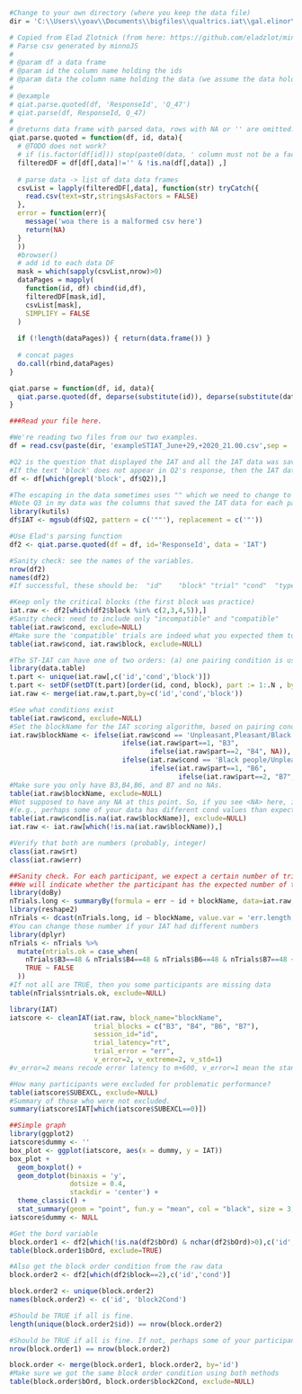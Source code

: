 ```r
#Change to your own directory (where you keep the data file)
dir = 'C:\\Users\\yoav\\Documents\\bigfiles\\qualtrics.iat\\gal.elinor\\raw'
```

```r
# Copied from Elad Zlotnick (from here: https://github.com/eladzlot/minnojs-qiat/blob/master/qiat.R)
# Parse csv generated by minnoJS
#
# @param df a data frame
# @param id the column name holding the ids
# @param data the column name holding the data (we assume the data holds an array of unnested objects)
#
# @example
# qiat.parse.quoted(df, 'ResponseId', 'Q_47')
# qiat.parse(df, ResponseId, Q_47)
#
# @returns data frame with parsed data, rows with NA or '' are omitted.
qiat.parse.quoted = function(df, id, data){
  # @TODO does not work?
  # if (is.factor(df[id])) stop(paste0(data, ' column must not be a factor'))
  filteredDF = df[df[,data]!='' & !is.na(df[,data]) ,]
  
  # parse data -> list of data data frames
  csvList = lapply(filteredDF[,data], function(str) tryCatch({
    read.csv(text=str,stringsAsFactors = FALSE)
  },
  error = function(err){
    message('woa there is a malformed csv here')
    return(NA)
  }
  ))
  #browser()
  # add id to each data DF
  mask = which(sapply(csvList,nrow)>0)
  dataPages = mapply(
    function(id, df) cbind(id,df),
    filteredDF[mask,id],
    csvList[mask],
    SIMPLIFY = FALSE
  )
  
  if (!length(dataPages)) { return(data.frame()) }
  
  # concat pages
  do.call(rbind,dataPages)
}

qiat.parse = function(df, id, data){
  qiat.parse.quoted(df, deparse(substitute(id)), deparse(substitute(data)))
}
```

```r
###Read your file here.

#We're reading two files from our two examples.
df = read.csv(paste(dir, 'exampleSTIAT_June+29,+2020_21.00.csv',sep = '\\'))
```

```r

#Q2 is the question that displayed the IAT and all the IAT data was saved under Q2.
#If the text 'block' does not appear in Q2's response, then the IAT data were not saved in that question. Somehow, the IAT was not completed, or perhaps this is from an earlier stage before your IAT was setup correctly.
df <- df[which(grepl('block', df$Q2)),]
```



```r
#The escaping in the data sometimes uses "" which we need to change to " for the parsing.
#Note Q3 in my data was the columns that saved the IAT data for each participant. It might have a different name in your data. 
library(kutils)
df$IAT <- mgsub(df$Q2, pattern = c('""'), replacement = c('"'))
```

```r
#Use Elad's parsing function
df2 <- qiat.parse.quoted(df = df, id='ResponseId', data = 'IAT')
```

```r
#Sanity check: see the names of the variables.
nrow(df2)
names(df2)
#If successful, these should be:  "id"    "block" "trial" "cond"  "type"  "cat"   "stim"  "resp"  "err"   "rt"    "d"     "fb"    "bOrd" 
```


```r
#Keep only the critical blocks (the first block was practice)
iat.raw <- df2[which(df2$block %in% c(2,3,4,5)),]
#Sanity check: need to include only "incompatible" and "compatible"
table(iat.raw$cond, exclude=NULL)
#Make sure the 'compatible' trials are indeed what you expected them to be.
table(iat.raw$cond, iat.raw$block, exclude=NULL)
```

```r
#The ST-IAT can have one of two orders: (a) one pairing condition is used in blocks 2 and 3 and one in block 4 and 5; (b) one pairing is used in blocks 2 and 4 and the other in blocks 3 and 5. So, we're going to create our own "part" variable, to separate each pairing condition to two parts, so that we could use the IAT's clean-IAT function easily.
library(data.table)
t.part <- unique(iat.raw[,c('id','cond','block')])
t.part <- setDF(setDT(t.part)[order(id, cond, block), part := 1:.N , by = c("id", "cond") ])
iat.raw <- merge(iat.raw,t.part,by=c('id','cond','block'))
```


```r
#See what conditions exist
table(iat.raw$cond, exclude=NULL)
#Set the blockName for the IAT scoring algorithm, based on pairing condition ('cond') and
iat.raw$blockName <- ifelse(iat.raw$cond == 'Unpleasant,Pleasant/Black people', 
                            ifelse(iat.raw$part==1, "B3", 
                                   ifelse(iat.raw$part==2, "B4", NA)), 
                            ifelse(iat.raw$cond == 'Black people/Unpleasant,Pleasant', 
                                   ifelse(iat.raw$part==1, "B6", 
                                          ifelse(iat.raw$part==2, "B7", NA)), NA))
#Make sure you only have B3,B4,B6, and B7 and no NAs.
table(iat.raw$blockName, exclude=NULL)
#Not supposed to have any NA at this point. So, if you see <NA> here, investigate why 
#(e.g., perhaps some of your data has different cond values than expected, if you changed the cond after running a few participants)
table(iat.raw$cond[is.na(iat.raw$blockName)], exclude=NULL)
iat.raw <- iat.raw[which(!is.na(iat.raw$blockName)),]
```

```r
#Verify that both are numbers (probably, integer)
class(iat.raw$rt)
class(iat.raw$err)
```

```r
##Sanity check. For each participant, we expect a certain number of trials for in each block. 
##We will indicate whether the participant has the expected number of trials within each of the critical block.
library(doBy)
nTrials.long <- summaryBy(formula = err ~ id + blockName, data=iat.raw, FUN = length)
library(reshape2)
nTrials <- dcast(nTrials.long, id ~ blockName, value.var = 'err.length')
#You can change those number if your IAT had different numbers
library(dplyr)
nTrials <- nTrials %>% 
  mutate(ntrials.ok = case_when(
    nTrials$B3==48 & nTrials$B4==48 & nTrials$B6==48 & nTrials$B7==48 ~ TRUE,
    TRUE ~ FALSE
  ))
#If not all are TRUE, then you some participants are missing data
table(nTrials$ntrials.ok, exclude=NULL)
```

```r
library(IAT)
iatscore <- cleanIAT(iat.raw, block_name="blockName", 
                     trial_blocks = c("B3", "B4", "B6", "B7"), 
                     session_id="id", 
                     trial_latency="rt",
                     trial_error = "err", 
                     v_error=2, v_extreme=2, v_std=1) 
#v_error=2 means recode error latency to m+600, v_error=1 mean the standard (onset of stimuli until the correct response is pressed). v_extreme=2(current standard)=delete trial latencies < 400ms. v_std=1 (current standard), block SD is performed including error trials 

#How many participants were excluded for problematic performance?
table(iatscore$SUBEXCL, exclude=NULL)
#Summary of those who were not excluded.
summary(iatscore$IAT[which(iatscore$SUBEXCL==0)])
```

```r
##Simple graph
library(ggplot2)
iatscore$dummy <- ''
box_plot <- ggplot(iatscore, aes(x = dummy, y = IAT))
box_plot +
  geom_boxplot() +
  geom_dotplot(binaxis = 'y',
               dotsize = 0.4,
               stackdir = 'center') +
  theme_classic() + 
  stat_summary(geom = "point", fun.y = "mean", col = "black", size = 3, shape = 24, fill = "grey")
iatscore$dummy <- NULL
```

```r
#Get the bord variable
block.order1 <- df2[which(!is.na(df2$bOrd) & nchar(df2$bOrd)>0),c('id', 'bOrd')]
table(block.order1$bOrd, exclude=TRUE)

#Also get the block order condition from the raw data
block.order2 <- df2[which(df2$block==2),c('id','cond')]

block.order2 <- unique(block.order2)
names(block.order2) <- c('id', 'block2Cond')

#Should be TRUE if all is fine.
length(unique(block.order2$id)) == nrow(block.order2)

#Should be TRUE if all is fine. If not, perhaps some of your participants did not save all their trials.
nrow(block.order1) == nrow(block.order2)

block.order <- merge(block.order1, block.order2, by='id')
#Make sure we got the same block order condition using both methods
table(block.order$bOrd, block.order$block2Cond, exclude=NULL)
```


